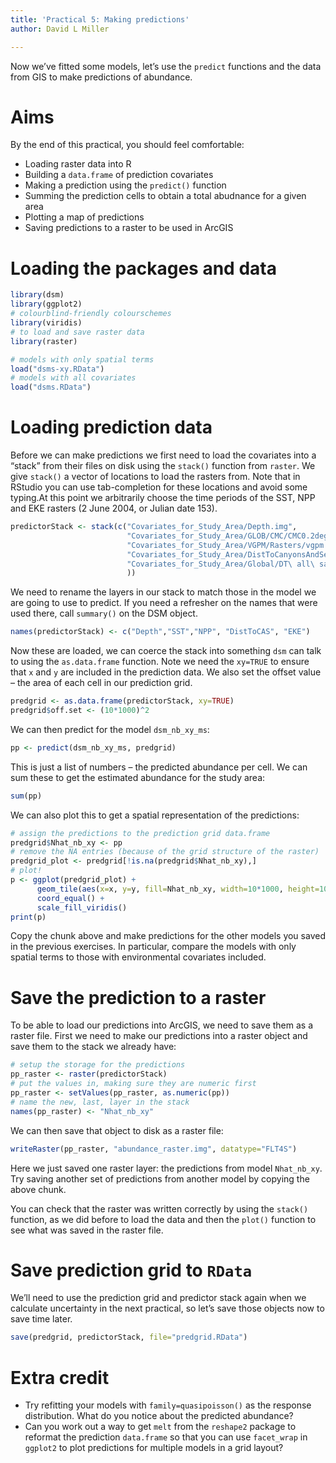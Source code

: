 ```yaml
---
title: 'Practical 5: Making predictions'
author: David L Miller

---
```


Now we've fitted some models, let's use the `predict` functions and the data from GIS to make predictions of abundance.

# Aims

By the end of this practical, you should feel comfortable:

- Loading raster data into R
- Building a `data.frame` of prediction covariates
- Making a prediction using the `predict()` function
- Summing the prediction cells to obtain a total abudnance for a given area
- Plotting a map of predictions
- Saving predictions to a raster to be used in ArcGIS

# Loading the packages and data

```r
library(dsm)
library(ggplot2)
# colourblind-friendly colourschemes
library(viridis)
# to load and save raster data
library(raster)
```

```r
# models with only spatial terms
load("dsms-xy.RData")
# models with all covariates
load("dsms.RData")
```

# Loading prediction data

Before we can make predictions we first need to load the covariates into a "stack" from their files on disk using the `stack()` function from `raster`. We give `stack()` a vector of locations to load the rasters from. Note that in RStudio you can use tab-completion for these locations and avoid some typing.At this point we arbitrarily choose the time periods of the SST, NPP and EKE rasters (2 June 2004, or Julian date 153).

```r
predictorStack <- stack(c("Covariates_for_Study_Area/Depth.img",
                          "Covariates_for_Study_Area/GLOB/CMC/CMC0.2deg/analysed_sst/2004/20040602-CMC-L4SSTfnd-GLOB-v02-fv02.0-CMC0.2deg-analysed_sst.img",
                          "Covariates_for_Study_Area/VGPM/Rasters/vgpm.2004153.hdf.gz.img",
                          "Covariates_for_Study_Area/DistToCanyonsAndSeamounts.img",
                          "Covariates_for_Study_Area/Global/DT\ all\ sat/MSLA_ke/2004/MSLA_ke_2004153.img"
                          ))
```

We need to rename the layers in our stack to match those in the model we are going to use to predict. If you need a refresher on the names that were used there, call `summary()` on the DSM object.

```r
names(predictorStack) <- c("Depth","SST","NPP", "DistToCAS", "EKE")
```

Now these are loaded, we can coerce the stack into something `dsm` can talk to using the `as.data.frame` function. Note we need the `xy=TRUE` to ensure that `x` and `y` are included in the prediction data. We also set the offset value -- the area of each cell in our prediction grid.
```r
predgrid <- as.data.frame(predictorStack, xy=TRUE)
predgrid$off.set <- (10*1000)^2
```

We can then predict for the model `dsm_nb_xy_ms`:
```r
pp <- predict(dsm_nb_xy_ms, predgrid)
```
This is just a list of numbers -- the predicted abundance per cell. We can sum these to get the estimated abundance for the study area:
```r
sum(pp)
```
We can also plot this to get a spatial representation of the predictions:
```r
# assign the predictions to the prediction grid data.frame
predgrid$Nhat_nb_xy <- pp
# remove the NA entries (because of the grid structure of the raster)
predgrid_plot <- predgrid[!is.na(predgrid$Nhat_nb_xy),]
# plot!
p <- ggplot(predgrid_plot) +
      geom_tile(aes(x=x, y=y, fill=Nhat_nb_xy, width=10*1000, height=10*1000)) +
      coord_equal() + 
      scale_fill_viridis()
print(p)
```

Copy the chunk above and make predictions for the other models you saved in the previous exercises. In particular, compare the models with only spatial terms to those with environmental covariates included.


# Save the prediction to a raster

To be able to load our predictions into ArcGIS, we need to save them as a raster file. First we need to make our predictions into a raster object and save them to the stack we already have:
```r
# setup the storage for the predictions
pp_raster <- raster(predictorStack)
# put the values in, making sure they are numeric first
pp_raster <- setValues(pp_raster, as.numeric(pp))
# name the new, last, layer in the stack
names(pp_raster) <- "Nhat_nb_xy"
```
We can then save that object to disk as a raster file:
```r
writeRaster(pp_raster, "abundance_raster.img", datatype="FLT4S")
```

Here we just saved one raster layer: the predictions from model `Nhat_nb_xy`. Try saving another set of predictions from another model by copying the above chunk.

You can check that the raster was written correctly by using the `stack()` function, as we did before to load the data and then the `plot()` function to see what was saved in the raster file.

# Save prediction grid to `RData`

We'll need to use the prediction grid and predictor stack again when we calculate uncertainty in the next practical, so let's save those objects now to save time later.

```r
save(predgrid, predictorStack, file="predgrid.RData")
```

# Extra credit

- Try refitting your models with `family=quasipoisson()` as the response distribution. What do you notice about the predicted abundance?
- Can you work out a way to get `melt` from the `reshape2` package to reformat the prediction `data.frame` so that you can use `facet_wrap` in `ggplot2` to plot predictions for multiple models in a grid layout?


